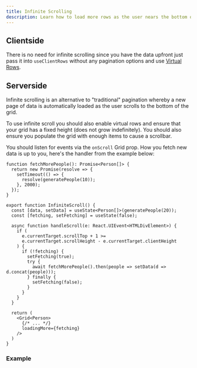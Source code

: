 ```yaml
---
title: Infinite Scrolling
description: Learn how to load more rows as the user nears the bottom of the grid
---
```



## Clientside

There is no need for infinite scrolling since you have the data upfront just pass it into `useClientRows` without any pagination options and use [Virtual Rows](/rows/virtual-rows).

## Serverside

Infinite scrolling is an alternative to "traditional" pagination whereby a new page of data is automatically loaded as the user scrolls to the bottom of the grid.

<Alert>
  To use infinite scroll you should also enable virtual rows and ensure
  that your grid has a fixed height (does not grow indefinitely). You
  should also ensure you populate the grid with enough items to cause a
  scrollbar.
</Alert>

You should listen for events via the `onScroll` Grid prop. How you fetch new data is up to you, here's the handler from the example below:

```tsx:title=Example+of+loading+more+data+on+scroll
function fetchMorePeople(): Promise<Person[]> {
  return new Promise(resolve => {
    setTimeout(() => {
      resolve(generatePeople(10));
    }, 2000);
  });
}

export function InfiniteScroll() {
  const [data, setData] = useState<Person[]>(generatePeople(20));
  const [fetching, setFetching] = useState(false);

  async function handleScroll(e: React.UIEvent<HTMLDivElement>) {
    if (
      e.currentTarget.scrollTop + 1 >=
      e.currentTarget.scrollHeight - e.currentTarget.clientHeight
    ) {
      if (!fetching) {
        setFetching(true);
        try {
          await fetchMorePeople().then(people => setData(d => d.concat(people)));
        } finally {
          setFetching(false);
        }
      }
    }
  }

  return (
    <Grid<Person>
      {/* ... */}
      loadingMore={fetching}
    />
  )
}
```

### Example

<Showcase fileName="InfiniteScroll.tsx">
  <InfiniteScroll />
</Showcase>
